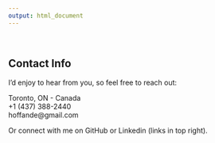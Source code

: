 ```yaml
---
output: html_document
---
```

  
<br>

## Contact Info  

I’d enjoy to hear from you, so feel free to reach out:  

Toronto, ON - Canada  
+1 (437) 388-2440  
hoffande@gmail.com  

Or connect with me on GitHub or Linkedin (links in top right).